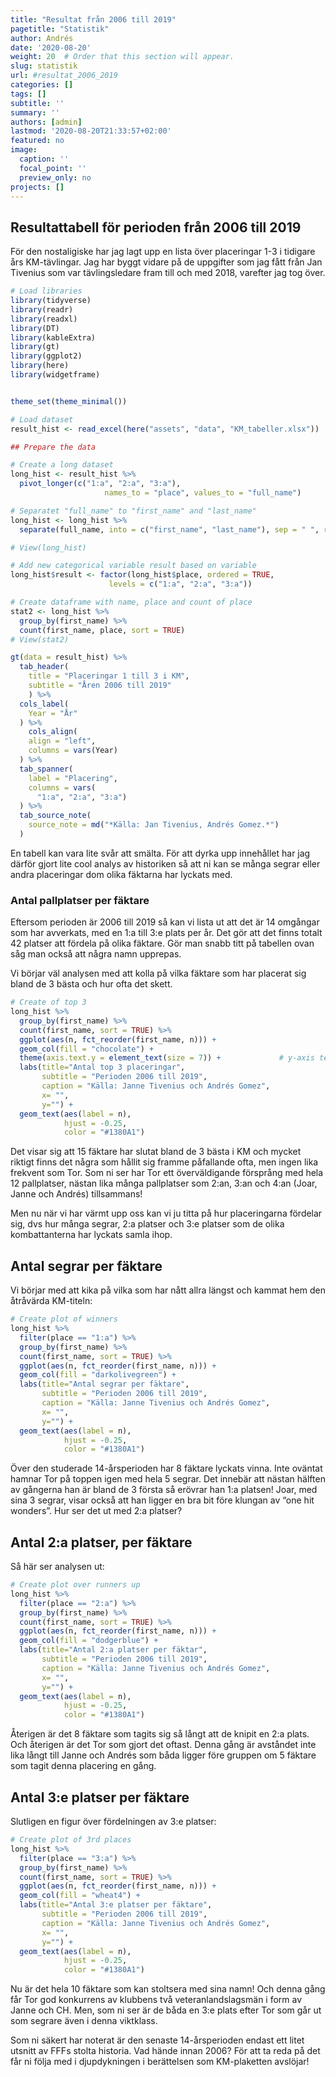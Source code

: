 ```yaml
---
title: "Resultat från 2006 till 2019"
pagetitle: "Statistik"
author: Andrés
date: '2020-08-20'
weight: 20  # Order that this section will appear.
slug: statistik
url: #resultat_2006_2019
categories: []
tags: []
subtitle: ''
summary: ''
authors: [admin]
lastmod: '2020-08-20T21:33:57+02:00'
featured: no
image:
  caption: ''
  focal_point: ''
  preview_only: no
projects: []
---
```


## Resultattabell för perioden från 2006 till 2019  

För den nostaligiske har jag lagt upp en lista över placeringar 1-3 i tidigare års KM-tävlingar. Jag har byggt vidare på de uppgifter som jag fått från Jan Tivenius som var tävlingsledare fram till och med 2018, varefter jag tog över.  

```r
# Load libraries
library(tidyverse)
library(readr)
library(readxl)
library(DT)
library(kableExtra)
library(gt)
library(ggplot2)
library(here)
library(widgetframe)


theme_set(theme_minimal())

```


```r
# Load dataset
result_hist <- read_excel(here("assets", "data", "KM_tabeller.xlsx"))

## Prepare the data

# Create a long dataset
long_hist <- result_hist %>% 
  pivot_longer(c("1:a", "2:a", "3:a"), 
                     names_to = "place", values_to = "full_name")

# Separatet "full_name" to "first_name" and "last_name"
long_hist <- long_hist %>% 
  separate(full_name, into = c("first_name", "last_name"), sep = " ", remove = FALSE)

# View(long_hist)

# Add new categorical variable result based on variable
long_hist$result <- factor(long_hist$place, ordered = TRUE,
                      levels = c("1:a", "2:a", "3:a"))

# Create dataframe with name, place and count of place
stat2 <- long_hist %>% 
  group_by(first_name) %>% 
  count(first_name, place, sort = TRUE)
# View(stat2)


```



```r

gt(data = result_hist) %>% 
  tab_header(
    title = "Placeringar 1 till 3 i KM",
    subtitle = "Åren 2006 till 2019"
    ) %>% 
  cols_label(
    Year = "År"
  ) %>% 
    cols_align(
    align = "left",
    columns = vars(Year)
  ) %>% 
  tab_spanner(
    label = "Placering",
    columns = vars(
      "1:a", "2:a", "3:a")
  ) %>% 
  tab_source_note(
    source_note = md("*Källa: Jan Tivenius, Andrés Gomez.*")
  )

```

En tabell kan vara lite svår att smälta. För att dyrka upp innehållet har jag därför gjort lite cool analys av historiken så att ni kan se många segrar eller andra placeringar dom olika fäktarna har lyckats med.

### Antal pallplatser per fäktare  

Eftersom perioden är 2006 till 2019 så kan vi lista ut att det är 14 omgångar som har avverkats, med en 1:a till 3:e plats per år. Det gör att det finns totalt 42 platser att fördela på olika fäktare. Gör man snabb titt på tabellen ovan såg man också att några namn upprepas.  

Vi börjar väl analysen med att kolla på vilka fäktare som har placerat sig bland de 3 bästa och hur ofta det skett.

```r
# Create of top 3
long_hist %>% 
  group_by(first_name) %>% 
  count(first_name, sort = TRUE) %>% 
  ggplot(aes(n, fct_reorder(first_name, n))) +
  geom_col(fill = "chocolate") +
  theme(axis.text.y = element_text(size = 7)) +             # y-axis text size
  labs(title="Antal top 3 placeringar", 
       subtitle = "Perioden 2006 till 2019",
       caption = "Källa: Janne Tivenius och Andrés Gomez",
       x= "", 
       y="") +
  geom_text(aes(label = n), 
            hjust = -0.25, 
            color = "#1380A1")

```
Det visar sig att 15 fäktare har slutat bland de 3 bästa i KM och mycket riktigt finns det några som hållit sig framme påfallande ofta, men ingen lika frekvent som Tor. Som ni ser har Tor ett överväldigande försprång med hela 12 pallplatser, nästan lika många pallplatser som 2:an, 3:an och 4:an (Joar, Janne och Andrés) tillsammans!  

Men nu när vi har värmt upp oss kan vi ju titta på hur placeringarna fördelar sig, dvs hur många segrar, 2:a platser och 3:e platser som de olika kombattanterna har lyckats samla ihop.

## Antal segrar per fäktare
Vi börjar med att kika på vilka som har nått allra längst och kammat hem den åtråvärda KM-titeln:

```r
# Create plot of winners
long_hist %>% 
  filter(place == "1:a") %>% 
  group_by(first_name) %>% 
  count(first_name, sort = TRUE) %>% 
  ggplot(aes(n, fct_reorder(first_name, n))) +
  geom_col(fill = "darkolivegreen") +
  labs(title="Antal segrar per fäktare", 
       subtitle = "Perioden 2006 till 2019",
       caption = "Källa: Janne Tivenius och Andrés Gomez",
       x= "", 
       y="") +
  geom_text(aes(label = n), 
            hjust = -0.25, 
            color = "#1380A1")
```
Över den studerade 14-årsperioden har 8 fäktare lyckats vinna. Inte oväntat hamnar Tor på toppen igen med hela 5 segrar. Det innebär att nästan hälften av gångerna han är bland de 3 första så erövrar han 1:a platsen! Joar, med sina 3 segrar, visar också att han ligger en bra bit före klungan av “one hit wonders”. Hur ser det ut med 2:a platser?

## Antal 2:a platser, per fäktare
Så här ser analysen ut:

```r
# Create plot over runners up
long_hist %>% 
  filter(place == "2:a") %>% 
  group_by(first_name) %>% 
  count(first_name, sort = TRUE) %>% 
  ggplot(aes(n, fct_reorder(first_name, n))) +
  geom_col(fill = "dodgerblue") +
  labs(title="Antal 2:a platser per fäktar", 
       subtitle = "Perioden 2006 till 2019",
       caption = "Källa: Janne Tivenius och Andrés Gomez",
       x= "", 
       y="") +
  geom_text(aes(label = n), 
            hjust = -0.25, 
            color = "#1380A1")

```
Återigen är det 8 fäktare som tagits sig så långt att de knipit en 2:a plats. Och återigen är det Tor som gjort det oftast. Denna gång är avståndet inte lika långt till Janne och Andrés som båda ligger före gruppen om 5 fäktare som tagit denna placering en gång.

## Antal 3:e platser per fäktare
Slutligen en figur över fördelningen av 3:e platser:

```r
# Create plot of 3rd places
long_hist %>% 
  filter(place == "3:a") %>% 
  group_by(first_name) %>% 
  count(first_name, sort = TRUE) %>% 
  ggplot(aes(n, fct_reorder(first_name, n))) +
  geom_col(fill = "wheat4") +
  labs(title="Antal 3:e platser per fäktare", 
       subtitle = "Perioden 2006 till 2019",
       caption = "Källa: Janne Tivenius och Andrés Gomez",
       x= "", 
       y="") +
  geom_text(aes(label = n), 
            hjust = -0.25, 
            color = "#1380A1")
```
Nu är det hela 10 fäktare som kan stoltsera med sina namn! Och denna gång får Tor god konkurrens av klubbens två veteranlandslagsmän i form av Janne och CH. Men, som ni ser är de båda en 3:e plats efter Tor som går ut som segrare även i denna viktklass.  

Som ni säkert har noterat är den senaste 14-årsperioden endast ett litet utsnitt av FFFs stolta historia. Vad hände innan 2006? För att ta reda på det får ni följa med i djupdykningen i berättelsen som KM-plaketten avslöjar!


